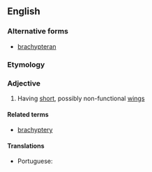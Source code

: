 ==English==

===Alternative forms===
* [[brachypteran]]

===Etymology===
{{confix|en|brachy|pterous}}

===Adjective===
{{en-adj|-}}

# {{lb|en|zoology}} Having [[short]], possibly non-functional [[wings]]

====Related terms====
* [[brachyptery]]

====Translations====
{{trans-top|having short wings}}
* Portuguese: {{t+|pt|braquíptero}}
{{trans-mid}}
{{trans-bottom}}